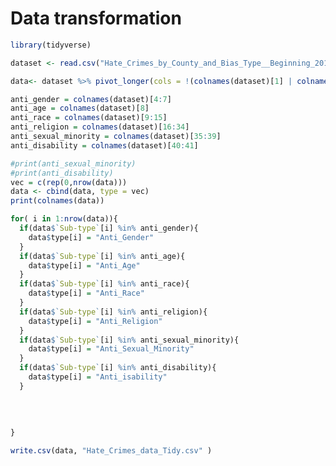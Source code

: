 # Data transformation

```r
library(tidyverse)
```




```r
dataset <- read.csv("Hate_Crimes_by_County_and_Bias_Type__Beginning_2010.csv")

data<- dataset %>% pivot_longer(cols = !(colnames(dataset)[1] | colnames(dataset)[2] | colnames(dataset)[3] |colnames(dataset)[42] |colnames(dataset)[43] | colnames(dataset)[44] ), names_to = "Sub-type", values_to = "count")

anti_gender = colnames(dataset)[4:7]
anti_age = colnames(dataset)[8]
anti_race = colnames(dataset)[9:15]
anti_religion = colnames(dataset)[16:34]
anti_sexual_minority = colnames(dataset)[35:39]
anti_disability = colnames(dataset)[40:41]

#print(anti_sexual_minority)
#print(anti_disability)
vec = c(rep(0,nrow(data)))
data <- cbind(data, type = vec)
print(colnames(data))

for( i in 1:nrow(data)){
  if(data$`Sub-type`[i] %in% anti_gender){
    data$type[i] = "Anti_Gender"
  }
  if(data$`Sub-type`[i] %in% anti_age){
    data$type[i] = "Anti_Age"
  }
  if(data$`Sub-type`[i] %in% anti_race){
    data$type[i] = "Anti_Race"
  }
  if(data$`Sub-type`[i] %in% anti_religion){
    data$type[i] = "Anti_Religion"
  }
  if(data$`Sub-type`[i] %in% anti_sexual_minority){
    data$type[i] = "Anti_Sexual_Minority"
  }
  if(data$`Sub-type`[i] %in% anti_disability){
    data$type[i] = "Anti_isability"
  }
  
  
  
  
}
```

```r
write.csv(data, "Hate_Crimes_data_Tidy.csv" )
```

